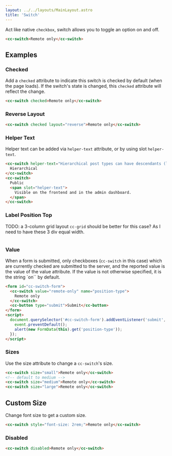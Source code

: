 ```yaml
---
layout: ../../layouts/MainLayout.astro
title: 'Switch'
---
```


Act like native `checkbox`, switch allows you to toggle an option on and off.

<ComponentPreview
  client:load
  component='
    <cc-switch>
      Remote only
    </cc-switch>
  '
/>

```html
<cc-switch>Remote only</cc-switch>
```

## Examples

### Checked

Add a `checked` attribute to indicate this switch is checked by default (when the page loads). If the switch's state is changed, this `checked` attribute will reflect the change.

<ComponentPreview
  client:load
  component='
    <cc-switch checked>
      Remote only
    </cc-switch>
  '
/>

```html
<cc-switch checked>Remote only</cc-switch>
```

### Reverse Layout

<ComponentPreview
  client:load
  component='
    <cc-switch checked layout="reverse">
      Remote only
    </cc-switch>
  '
/>

```html
<cc-switch checked layout="reverse">Remote only</cc-switch>
```

### Helper Text

Helper text can be added via `helper-text` attribute, or by using slot `helper-text`.

<ComponentPreview
  client:load
  component='
    <cc-switch helper-text="Hierarchical post types can have descendants (like pages).">
      Hierarchical
    </cc-switch>
    <cc-switch>
      Public
      <span slot="helper-text">
        Visible on the frontend and in the admin dashboard.
      </span>
    </cc-switch>
  '
  style="display: block;"
/>

```html
<cc-switch helper-text="Hierarchical post types can have descendants (like pages).">
  Hierarchical
</cc-switch>
<cc-switch>
  Public
  <span slot="helper-text">
    Visible on the frontend and in the admin dashboard.
  </span>
</cc-switch>
```

### Label Position Top

TODO: a 3-column grid layout `cc-grid` should be better for this case? As I need to have these 3 div equal width.

<ComponentPreview
  client:load
  component='
    <cc-horizontal-layout>
      <div style="border: 1px solid #eee; padding: 1rem 2rem;">
        <cc-switch value="remote-only" name="position-type" theme="label-top">
          Necessaries
        </cc-switch>
      </div>
      <div style="border: 1px solid #eee; padding: 1rem 2rem;">
        <cc-switch value="remote-only" name="position-type" theme="label-top">
          Statics
        </cc-switch>
      </div>
      <div style="border: 1px solid #eee; padding: 1rem 2rem;">
        <cc-switch value="remote-only" name="position-type" theme="label-top">
          Marketing
        </cc-switch>
      </div>
    </cc-horizontal-layout>
  '
/>

```html

```

### Value

When a form is submitted, only checkboxes (`cc-switch` in this case) which are currently checked are submitted to the server, and the reported value is the value of the value attribute. If the value is not otherwise specified, it is the string `on`` by default. 

<ComponentPreview
  client:load
  component='
    <form id="cc-switch-form">
      <cc-switch value="remote-only" name="position-type">
        Remote only
      </cc-switch>
      <cc-button type="submit">Submit</cc-button>
    </form>
  '
  js="
    document.querySelector('#cc-switch-form').addEventListener('submit', function (event) {
      event.preventDefault();
      alert(new FormData(this).get('position-type'));
    });
  "
/>

```html
<form id="cc-switch-form">
  <cc-switch value="remote-only" name="position-type">
    Remote only
  </cc-switch>
  <cc-button type="submit">Submit</cc-button>
</form>
<script>
  document.querySelector('#cc-switch-form').addEventListener('submit', function (event) {
    event.preventDefault();
    alert(new FormData(this).get('position-type'));
  });
</script>
```

### Sizes

Use the size attribute to change a `cc-switch`'s size.

<ComponentPreview
  client:load
  component='
    <cc-switch size="small">Remote only</cc-switch>
    <cc-switch size="medium">Remote only</cc-switch>
    <cc-switch size="large">Remote only</cc-switch>
  '
/>

```html
<cc-switch size="small">Remote only</cc-switch>
<!-- default to medium -->
<cc-switch size="medium">Remote only</cc-switch>
<cc-switch size="large">Remote only</cc-switch>
```

## Custom Size

Change font size to get a custom size.

<ComponentPreview
  client:load
  component='
    <cc-switch style="font-size: 2rem;">Remote only</cc-switch>
  '
/>

```html
<cc-switch style="font-size: 2rem;">Remote only</cc-switch>
```

### Disabled

<ComponentPreview
  client:load
  component='
    <cc-switch disabled>
      Remote only
    </cc-switch>
  '
/>

```html
<cc-switch disabled>Remote only</cc-switch>
```